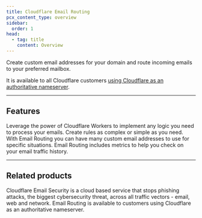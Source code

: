 ```yaml
---
title: Cloudflare Email Routing
pcx_content_type: overview
sidebar:
  order: 1
head:
  - tag: title
    content: Overview
---
```



<Description>

Create custom email addresses for your domain and route incoming emails to your preferred mailbox.
</Description>

<Plan id="email.email_routing.properties.availability.summary" />

<Render file="email-routing-definition" />

It is available to all Cloudflare customers [using Cloudflare as an authoritative nameserver](/dns/zone-setups/full-setup/).

***

## Features

<Feature header="Email Workers" href="/email-routing/email-workers/">
Leverage the power of Cloudflare Workers to implement any logic you need to process your emails. Create rules as complex or simple as you need.
</Feature>

<Feature header="Custom addresses" href="/email-routing/get-started/enable-email-routing/">
With Email Routing you can have many custom email addresses to use for specific situations.
</Feature>

<Feature header="Analytics" href="/email-routing/get-started/email-routing-analytics/">
Email Routing includes metrics to help you check on your email traffic history.
</Feature>

***

## Related products

<RelatedProduct header="Email Security" href="/cloudflare-one/email-security/" product="email-security">
Cloudflare Email Security is a cloud based service that stops phishing attacks, the biggest cybersecurity threat, across all traffic vectors - email, web and network.
</RelatedProduct>

<RelatedProduct header="DNS" href="/dns/" product="dns">
Email Routing is available to customers using Cloudflare as an authoritative nameserver.
</RelatedProduct>
